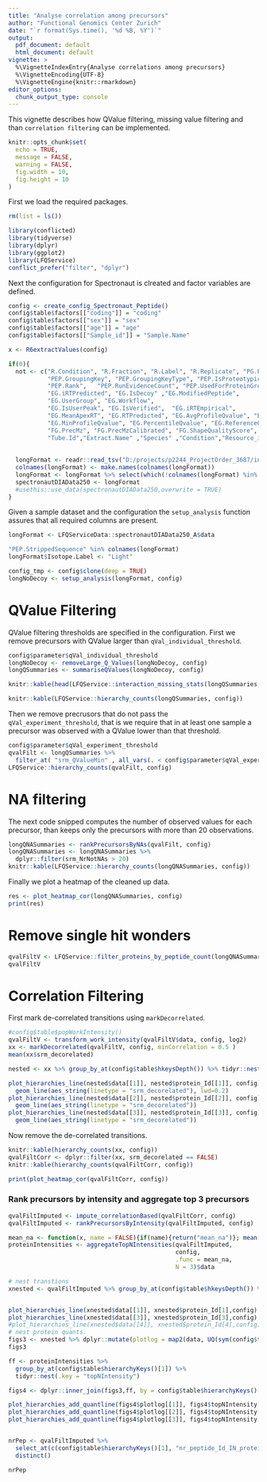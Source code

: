 ```yaml
---
title: "Analyse correlation among precursors"
author: "Functional Genomics Center Zurich"
date: "`r format(Sys.time(), '%d %B, %Y')`"
output:
  pdf_document: default
  html_document: default
vignette: >
  %\VignetteIndexEntry{Analyse correlations among precursors}
  %\VignetteEncoding{UTF-8}
  %\VignetteEngine{knitr::rmarkdown}
editor_options: 
  chunk_output_type: console
---
```



This vignette describes how QValue filtering, missing value filtering and than `correlation filtering` can be implemented.




```r
knitr::opts_chunk$set(
  echo = TRUE,
  message = FALSE,
  warning = FALSE,
  fig.width = 10,
  fig.height = 10
)

```


First we load the required packages.

```r
rm(list = ls())

library(conflicted)
library(tidyverse)
library(dplyr)
library(ggplot2)
library(LFQService)
conflict_prefer("filter", "dplyr")

```


Next the configuration for Spectronaut is clreated and factor variables are defined.

```r
config <- create_config_Spectronaut_Peptide()
config$table$factors[["coding"]] = "coding"
config$table$factors[["sex"]] = "sex"
config$table$factors[["age"]] = "age"
config$table$factors[["Sample_id"]] = "Sample.Name"

x <- R6extractValues(config)

```


```r
if(0){
  not <- c("R.Condition", "R.Fraction", "R.Label", "R.Replicate", "PG.ProteinGroups" ,"PG.Cscore","PG.Qvalue","PG.RunEvidenceCount",
           "PEP.GroupingKey", "PEP.GroupingKeyType", "PEP.IsProteotypic", "PEP.NrOfMissedCleavages",
           "PEP.Rank",   "PEP.RunEvidenceCount", "PEP.UsedForProteinGroupQuantity",
           "EG.iRTPredicted", "EG.IsDecoy" ,"EG.ModifiedPeptide",
           "EG.UserGroup", "EG.Workflow",
           "EG.IsUserPeak", "EG.IsVerified",  "EG.iRTEmpirical",
           "EG.MeanApexRT", "EG.RTPredicted", "EG.AvgProfileQvalue", "EG.MaxProfileQvalue",
           "EG.MinProfileQvalue", "EG.PercentileQvalue", "EG.ReferenceQuantity..Settings.", "EG.TargetQuantity..Settings.",
           "FG.PrecMz", "FG.PrecMzCalibrated", "FG.ShapeQualityScore",
           "Tube.Id","Extract.Name" ,"Species" ,"Condition","Resource_id", "EG.good")
  
  
  longFormat <- readr::read_tsv("D:/projects/p2244_ProjectOrder_3687/inputData/preprocessing/withAnnotation_3687_DB_WithIsoforms.txt")
  colnames(longFormat) <- make.names(colnames(longFormat))
  longFormat <- longFormat %>% select(which(!colnames(longFormat) %in% not))
  spectronautDIAData250 <- longFormat
  #usethis::use_data(spectronautDIAData250,overwrite = TRUE)
}

```

Given a sample dataset and the configuration the `setup_analysis` function assures that all required columns are present.

```r
longFormat <- LFQServiceData::spectronautDIAData250_A$data

"PEP.StrippedSequence" %in% colnames(longFormat)
longFormat$Isotope.Label <- "Light"

config_tmp <- config$clone(deep = TRUE)
longNoDecoy <- setup_analysis(longFormat, config)

```


# QValue Filtering

QValue filtering thresholds are specified in the configuration.
First we remove precursors with QValue larger than `qVal_individual_threshold`.

```r
config$parameter$qVal_individual_threshold
longNoDecoy <- removeLarge_Q_Values(longNoDecoy, config)
longQSummaries <- summariseQValues(longNoDecoy, config)

knitr::kable(head(LFQService::interaction_missing_stats(longQSummaries, config)$data))

```


```r
knitr::kable(LFQService::hierarchy_counts(longQSummaries, config))
```

Then we remove precrusors that do not pass the  `qVal_experiment_threshold`, that is we require that in at least one sample a precursor was observed with a QValue lower than that threshold.

```r
config$parameter$qVal_experiment_threshold 
qvalFilt <- longQSummaries %>% 
  filter_at( "srm_QValueMin" , all_vars(. < config$parameter$qVal_experiment_threshold )   )
LFQService::hierarchy_counts(qvalFilt, config)
```

# NA filtering

The next code snipped computes the number of observed values for each precursor, than keeps only the precursors with more than $20$ observations.

```r
longQNASummaries <- rankPrecursorsByNAs(qvalFilt, config)
longQNASummaries <- longQNASummaries %>%
  dplyr::filter(srm_NrNotNAs > 20)
knitr::kable(LFQService::hierarchy_counts(longQNASummaries, config))

```


Finally we plot a heatmap of the cleaned up data.

```r
res <- plot_heatmap_cor(longQNASummaries, config)
print(res)
```


# Remove single hit wonders


```r

qvalFiltV <- LFQService::filter_proteins_by_peptide_count(longQNASummaries,config)
qvalFiltV
```


# Correlation Filtering

First mark de-correlated transitions using `markDecorrelated`.


```r
#config$table$popWorkIntensity()
qvalFiltV <- transform_work_intensity(qvalFiltV$data, config, log2)
xx <- markDecorrelated(qvalFiltV, config, minCorrelation = 0.5 )
mean(xx$srm_decorelated)

```

```r
nested <- xx %>% group_by_at(config$table$hkeysDepth()) %>% tidyr::nest()

plot_hierarchies_line(nested$data[[1]], nested$protein_Id[[1]], config) + 
  geom_line(aes_string(linetype = "srm_decorelated"), lwd=0.2) 
plot_hierarchies_line(nested$data[[2]], nested$protein_Id[[2]], config) + 
  geom_line(aes_string(linetype = "srm_decorelated"))
plot_hierarchies_line(nested$data[[3]], nested$protein_Id[[3]], config) + 
  geom_line(aes_string(linetype = "srm_decorelated"))
```

Now remove the de-correlated transitions.

```r
knitr::kable(hierarchy_counts(xx, config))
qvalFiltCorr <- dplyr::filter(xx, srm_decorelated == FALSE)
knitr::kable(hierarchy_counts(qvalFiltCorr, config))
```

```r
print(plot_heatmap_cor(qvalFiltCorr, config))
```

### Rank precursors by intensity and aggregate top 3 precursors 

```r
qvalFiltImputed <- impute_correlationBased(qvalFiltCorr, config)
qvalFiltImputed <- rankPrecursorsByIntensity(qvalFiltImputed, config)

```



```r
mean_na <- function(x, name = FALSE){if(name){return("mean_na")}; mean(x,na.rm = TRUE)}
proteinIntensities <- aggregateTopNIntensities(qvalFiltImputed,
                                               config,
                                               .func = mean_na,
                                               N = 3)$data

```


```r
# nest transtions
xnested <- qvalFiltImputed %>% group_by_at(config$table$hkeysDepth()) %>% tidyr::nest()


plot_hierarchies_line(xnested$data[[1]], xnested$protein_Id[1],config)
plot_hierarchies_line(xnested$data[[3]], xnested$protein_Id[3],config)
#plot_hierarchies_line(xnested$data[[4]], xnested$protein_Id[4],config)
# nest protein quants.
figs3 <- xnested %>% dplyr::mutate(plotlog = map2(data, UQ(sym(config$table$hierarchyKeys()[1])),plot_hierarchies_line, config))
figs3

ff <- proteinIntensities %>% 
  group_by_at(config$table$hierarchyKeys()[1]) %>% 
  tidyr::nest(.key = "topNIntensity")

figs4 <- dplyr::inner_join(figs3,ff, by = config$table$hierarchyKeys()[1])

plot_hierarchies_add_quantline(figs4$plotlog[[1]], figs4$topNIntensity[[1]], "srm_mean_na_3", config)
plot_hierarchies_add_quantline(figs4$plotlog[[2]], figs4$topNIntensity[[2]], "srm_mean_na_3", config)
plot_hierarchies_add_quantline(figs4$plotlog[[3]], figs4$topNIntensity[[3]], "srm_mean_na_3", config)


nrPep <- qvalFiltImputed %>% 
  select_at(c(config$table$hierarchyKeys()[1], "nr_peptide_Id_IN_protein_Id")) %>% 
  distinct()

nrPep

```



